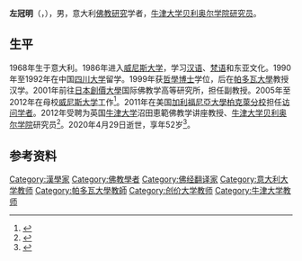'''左冠明'''（{{lang-it|Stefano Zacchetti}}，{{bd|1968年|1月|2020年|4月29日|catIdx=Zacchetti}}），男，意大利[[佛教研究|佛教研究]]学者，[[牛津大学贝利奥尔学院|牛津大学贝利奥尔学院]][[研究员|研究员]]。

== 生平 ==
1968年生于意大利。1986年进入[[威尼斯福斯卡里宫大学|威尼斯大学]]，学习[[汉语|汉语]]、[[梵语|梵语]]和东亚文化。1990年至1992年在中国[[四川大学|四川大学]]留学。1999年获[[哲學博士|哲學博士]]学位，后在[[帕多瓦大學|帕多瓦大學]]教授汉学。2001年前往[[日本|日本]][[創價大學|創價大學]]国际佛教学高等研究所，担任副教授。2005年至2012年在母校[[威尼斯福斯卡里宫大学|威尼斯大学]]工作<ref>{{cite web |title=Professor Stefano Zacchetti 1968-2020 |url=https://www.orinst.ox.ac.uk/article/professor-stefano-zacchetti-1968-2020#/ |publisher=Faculty of Oriental Studies, University of Oxford |language=en |access-date=2021-03-29 |archive-date=2021-03-15 |archive-url=https://web.archive.org/web/20210315155433/https://www.orinst.ox.ac.uk/article/professor-stefano-zacchetti-1968-2020#/ |dead-url=no }}</ref>。2011年在美国[[加利福尼亞大學柏克萊分校|加利福尼亞大學柏克萊分校]]担任[[访问学者|访问学者]]。2012年受聘为英国[[牛津大学|牛津大学]]沼田恵範佛教学讲座教授、[[牛津大学贝利奥尔学院|牛津大学贝利奥尔学院]]研究员<ref>{{cite web|url=https://issuu.com/balliol/docs/floreat_domus_2013|title=Floreat Domus: Balliol College News|work=Balliol College|location=Oxford|date=2013|page=4|access-date=2021-03-29|archive-date=2015-09-19|archive-url=https://web.archive.org/web/20150919061211/http://issuu.com/balliol/docs/floreat_domus_2013|dead-url=no}}</ref>。2020年4月29日逝世，享年52岁<ref>{{cite web |title=In Memoriam: Stefano Zacchetti |url=http://chinesestudies.eu/?p=4087 |publisher=[[欧洲汉学学会|European Association for Chinese Studies]] |language=en |date=2020-05-28 |access-date=2021-03-29 |archive-date=2020-12-31 |archive-url=https://web.archive.org/web/20201231115836/https://chinesestudies.eu/?p=4087 |dead-url=no }}</ref>。

== 参考资料 ==
{{Reflist}}

{{Authority control}}

{{DEFAULTSORT:Zacchetti, Stefano}}
[[Category:漢學家|Category:漢學家]]
[[Category:佛教學者|Category:佛教學者]]
[[Category:佛经翻译家|Category:佛经翻译家]]
[[Category:意大利大学教师|Category:意大利大学教师]]
[[Category:帕多瓦大學教師|Category:帕多瓦大學教師]]
[[Category:创价大学教师|Category:创价大学教师]]
[[Category:牛津大学教师|Category:牛津大学教师]]